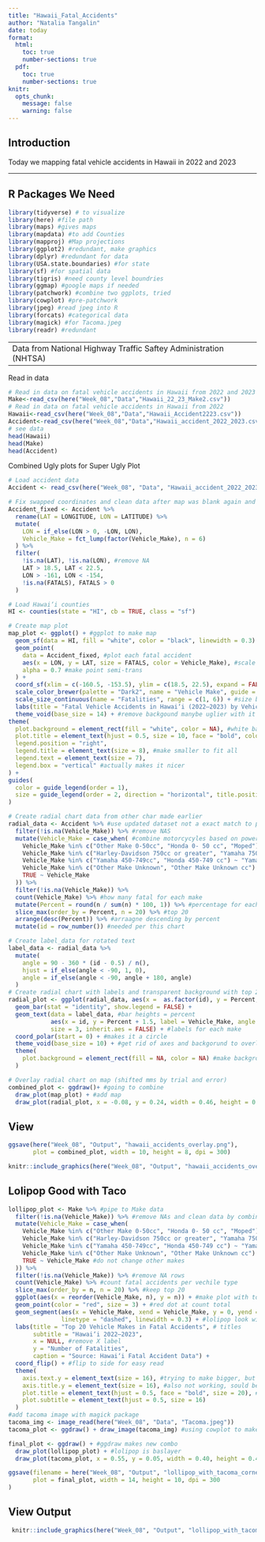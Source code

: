 ```yaml
---
title: "Hawaii_Fatal_Accidents"
author: "Natalia Tangalin"
date: today
format:
  html:
    toc: true
    number-sections: true
  pdf:
    toc: true
    number-sections: true
knitr:
  opts_chunk:
    message: false
    warning: false
---
```



## Introduction
Today we mapping fatal vehicle accidents in Hawaii in 2022 and 2023

---

## R Packages We Need

```r
library(tidyverse) # to visualize
library(here) #file path
library(maps) #gives maps
library(mapdata) #to add Counties
library(mapproj) #Map projections
library(ggplot2) #redundant, make graphics
library(dplyr) #redundant for data
library(USA.state.boundaries) #for state
library(sf) #for spatial data
library(tigris) #need county level boundries
library(ggmap) #google maps if needed
library(patchwork) #combine two ggplots, tried
library(cowplot) #pre-patchwork
library(jpeg) #read jpeg into R
library(forcats) #categorical data
library(magick) #for Tacoma.jpeg
library(readr) #redundant
```

---
Data from National Highway Traffic Saftey Administration (NHTSA)
---

Read in data

```r
# Read in data on fatal vehicle accidents in Hawaii from 2022 and 2023 with make and model
Make<-read_csv(here("Week_08","Data","Hawaii_22_23_Make2.csv")) 
# Read in data on fatal vehicle accidents in Hawaii from 2022 
Hawaii<-read_csv(here("Week_08","Data","Hawaii_Accident2223.csv"))
Accident<-read_csv(here("Week_08","Data","Hawaii_accident_2022_2023.csv")) # late csv decided to clean the two into one
# see data 
head(Hawaii)
head(Make)
head(Accident)
```

Combined Ugly plots for Super Ugly Plot

```r

# Load accident data
Accident <- read_csv(here("Week_08", "Data", "Hawaii_accident_2022_2023.csv"))

# Fix swapped coordinates and clean data after map was blank again and again
Accident_fixed <- Accident %>%
  rename(LAT = LONGITUDE, LON = LATITUDE) %>%
  mutate(
    LON = if_else(LON > 0, -LON, LON),
    Vehicle_Make = fct_lump(factor(Vehicle_Make), n = 6)
  ) %>%
  filter(
    !is.na(LAT), !is.na(LON), #remove NA
    LAT > 18.5, LAT < 22.5,
    LON > -161, LON < -154,
    !is.na(FATALS), FATALS > 0
  )

# Load Hawai‘i counties
HI <- counties(state = "HI", cb = TRUE, class = "sf")

# Create map plot
map_plot <- ggplot() + #ggplot to make map
  geom_sf(data = HI, fill = "white", color = "black", linewidth = 0.3) + #white HI with black borders
  geom_point(
    data = Accident_fixed, #plot each fatal accident
    aes(x = LON, y = LAT, size = FATALS, color = Vehicle_Make), #scale points to fatals and color for vehicle makes
    alpha = 0.7 #make point semi-trans
  ) +
  coord_sf(xlim = c(-160.5, -153.5), ylim = c(18.5, 22.5), expand = FALSE) + #zoom in map too small
  scale_color_brewer(palette = "Dark2", name = "Vehicle Make", guide = guide_legend(override.aes = list(size = 3))) + #keeps points 3 and dark 
  scale_size_continuous(name = "Fatalities", range = c(1, 6)) + #size based on fatalities
  labs(title = "Fatal Vehicle Accidents in Hawai‘i (2022–2023) by Vehicle Make") + #title
  theme_void(base_size = 14) + #remove backgound manybe uglier with it
theme(
  plot.background = element_rect(fill = "white", color = NA), #white background, uglier wiht blue
  plot.title = element_text(hjust = 0.5, size = 10, face = "bold", color = "hotpink", angle = -05),
  legend.position = "right",
  legend.title = element_text(size = 8), #make smaller to fit all
  legend.text = element_text(size = 7),
  legend.box = "vertical" #actually makes it nicer
) +
guides(
  color = guide_legend(order = 1),
  size = guide_legend(order = 2, direction = "horizontal", title.position = "top", title.hjust = 0.5) #looks better
) 

# Create radial chart data from other char made earlier
radial_data <- Accident %>% #use updated dataset not a exact match to pervious
  filter(!is.na(Vehicle_Make)) %>% #remove NAS
  mutate(Vehicle_Make = case_when( #combine motorcycyles based on power or size
    Vehicle_Make %in% c("Other Make 0-50cc", "Honda 0- 50 cc", "Moped") ~ "Moped",
    Vehicle_Make %in% c("Harley-Davidson 750cc or greater", "Yamaha 750cc or greater", "Honda 750 cc or greater") ~ "Motorcycle Harley-Davidson/Yamaha/Honda 750+",
    Vehicle_Make %in% c("Yamaha 450-749cc", "Honda 450-749 cc") ~ "Yamaha/Honda 450-749cc",
    Vehicle_Make %in% c("Other Make Unknown", "Other Make Unknown cc") ~ NA_character_, #remove NA rows
    TRUE ~ Vehicle_Make
  )) %>%
  filter(!is.na(Vehicle_Make)) %>%
  count(Vehicle_Make) %>% #how many fatal for each make
  mutate(Percent = round(n / sum(n) * 100, 1)) %>% #percentage for each make
  slice_max(order_by = Percent, n = 20) %>% #top 20
  arrange(desc(Percent)) %>% #arraagne descending by percent
  mutate(id = row_number()) #needed per this chart

# Create label_data for rotated text
label_data <- radial_data %>%
  mutate(
    angle = 90 - 360 * (id - 0.5) / n(),
    hjust = if_else(angle < -90, 1, 0),
    angle = if_else(angle < -90, angle + 180, angle)
  )
# Create radial chart with labels and transparent background with top 20
radial_plot <- ggplot(radial_data, aes(x =  as.factor(id), y = Percent, fill = Vehicle_Make)) +
  geom_bar(stat = "identity", show.legend = FALSE) +
  geom_text(data = label_data, #bar heights = percent
            aes(x = id, y = Percent + 1.5, label = Vehicle_Make, angle = angle, hjust = hjust),
            size = 3, inherit.aes = FALSE) + #labels for each make
  coord_polar(start = 0) + #makes it a circle
  theme_void(base_size = 10) + #get rid of axes and backgorund to overlay later
  theme(
    plot.background = element_rect(fill = NA, color = NA) #make background transparent
  )

# Overlay radial chart on map (shifted mms by trial and error)
combined_plot <- ggdraw()+ #going to combine
  draw_plot(map_plot) + #add map 
  draw_plot(radial_plot, x = -0.08, y = 0.24, width = 0.46, height = 0.46) #add polar, trial and error on moving it


```
## View
```r
ggsave(here("Week_08", "Output", "hawaii_accidents_overlay.png"),
       plot = combined_plot, width = 10, height = 8, dpi = 300)

knitr::include_graphics(here("Week_08", "Output", "hawaii_accidents_overlay.png"))
```

## Lolipop Good with Taco

```r
lollipop_plot <- Make %>% #pipe to Make data
  filter(!is.na(Vehicle_Make)) %>% #remove NAs and clean data by combining motorcycles by class size
  mutate(Vehicle_Make = case_when( 
    Vehicle_Make %in% c("Other Make 0-50cc", "Honda 0- 50 cc", "Moped") ~ "Moped", 
    Vehicle_Make %in% c("Harley-Davidson 750cc or greater", "Yamaha 750cc or greater", "Honda 750 cc or greater") ~ "Motorcycle Harley-Davidson/Yamaha/Honda 750+",
    Vehicle_Make %in% c("Yamaha 450-749cc", "Honda 450-749 cc") ~ "Yamaha/Honda 450-749cc",
    Vehicle_Make %in% c("Other Make Unknown", "Other Make Unknown cc") ~ NA_character_, #remove unkown
    TRUE ~ Vehicle_Make #do not change other makes
  )) %>%
  filter(!is.na(Vehicle_Make)) %>% #remove NA rows
  count(Vehicle_Make) %>% #count fatal accidents per vechile type
  slice_max(order_by = n, n = 20) %>% #keep top 20
  ggplot(aes(x = reorder(Vehicle_Make, n), y = n)) + #make plot with top 20 highest to lowest
  geom_point(color = "red", size = 3) + #red dot at count total
  geom_segment(aes(x = Vehicle_Make, xend = Vehicle_Make, y = 0, yend = n),
               linetype = "dashed", linewidth = 0.3) + #lolipop look with  - -  line
  labs(title = "Top 20 Vehicle Makes in Fatal Accidents", # titles
       subtitle = "Hawai‘i 2022–2023",
       x = NULL, #remove X label
       y = "Number of Fatalities",
       caption = "Source: Hawai‘i Fatal Accident Data") +
  coord_flip() + #flip to side for easy read
  theme(
    axis.text.y = element_text(size = 16), #trying to make bigger, but not working
    axis.title.y = element_text(size = 16), #also not working, sould be 16 looks 12
    plot.title = element_text(hjust = 0.5, face = "bold", size = 20), #center, size still small
    plot.subtitle = element_text(hjust = 0.5, size = 16)
  )
#add tacoma image with magick package
tacoma_img <- image_read(here("Week_08", "Data", "Tacoma.jpeg"))
tacoma_plot <- ggdraw() + draw_image(tacoma_img) #using cowplot to make it layerable with ggplot

final_plot <- ggdraw() + #ggdraw makes new combo
  draw_plot(lollipop_plot) + #lolipop is baslayer
  draw_plot(tacoma_plot, x = 0.55, y = 0.05, width = 0.40, height = 0.40) # trial and error y adding moves left

ggsave(filename = here("Week_08", "Output", "lollipop_with_tacoma_corner.png"),
       plot = final_plot, width = 14, height = 10, dpi = 300
)
```
## View Output

```r
 knitr::include_graphics(here("Week_08", "Output", "lollipop_with_tacoma_corner.png"))
```
